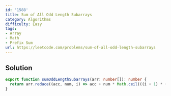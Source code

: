 ```yaml
---
id: '1588'
title: Sum of All Odd Length Subarrays
category: Algorithms
difficulty: Easy
tags:
- Array
- Math
- Prefix Sum
url: https://leetcode.com/problems/sum-of-all-odd-length-subarrays
---
```


## Solution

```typescript filename="solution.ts" copy
export function sumOddLengthSubarrays(arr: number[]): number {
  return arr.reduce((acc, num, i) => acc + num * Math.ceil(((i + 1) * (arr.length - i)) / 2), 0);
}
```

